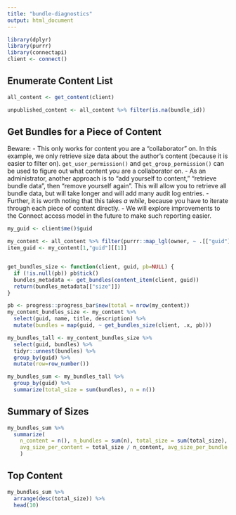 ```yaml
---
title: "bundle-diagnostics"
output: html_document
---
```


```r
library(dplyr)
library(purrr)
library(connectapi)
client <- connect()
```

## Enumerate Content List

```r
all_content <- get_content(client)

unpublished_content <- all_content %>% filter(is.na(bundle_id))
```


## Get Bundles for a Piece of Content

Beware:
- This only works for content you are a "collaborator" on. In this example, we
  only retrieve size data about the author's content (because it is easier to
  filter on). `get_user_permission()` and `get_group_permission()` can be used to
  figure out what content you are a collaborator on.
- As an administrator, another approach is to "add yourself to content,"
  "retrieve bundle data", then "remove yourself again". This will allow you to
  retrieve all bundle data, but will take longer and will add many audit log
  entries.
- Further, it is worth noting that this takes _a while_, because you have to iterate
  through each piece of content directly.
- We will explore improvements to the Connect access model in the future to make such
  reporting easier.

```r
my_guid <- client$me()$guid

my_content <- all_content %>% filter(purrr::map_lgl(owner, ~ .[["guid"]] == my_guid))
item_guid <- my_content[1,"guid"][[1]]


get_bundles_size <- function(client, guid, pb=NULL) {
  if (!is.null(pb)) pb$tick()
  bundles_metadata <- get_bundles(content_item(client, guid))
  return(bundles_metadata[["size"]])
}

pb <- progress::progress_bar$new(total = nrow(my_content))
my_content_bundles_size <- my_content %>% 
  select(guid, name, title, description) %>%
  mutate(bundles = map(guid, ~ get_bundles_size(client, .x, pb)))

my_bundles_tall <- my_content_bundles_size %>% 
  select(guid, bundles) %>% 
  tidyr::unnest(bundles) %>% 
  group_by(guid) %>% 
  mutate(row=row_number())

my_bundles_sum <- my_bundles_tall %>%
  group_by(guid) %>%
  summarize(total_size = sum(bundles), n = n())

```

## Summary of Sizes

```r
my_bundles_sum %>%
  summarize(
    n_content = n(), n_bundles = sum(n), total_size = sum(total_size),
    avg_size_per_content = total_size / n_content, avg_size_per_bundle = total_size / n_bundles
    )
```

## Top Content

```r
my_bundles_sum %>%
  arrange(desc(total_size)) %>%
  head(10)
```
